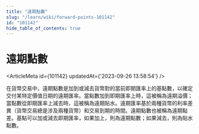 ```yaml
---
title: "遠期點數"
slug: "/learn/wiki/forward-points-101142"
id: "101142"
hide_table_of_contents: true
---
```



# 遠期點數

<ArticleMeta id={101142} updatedAt={'2023-09-26 13:58:54'} />
<div className='border-solid border-b border-t-0 my-4 border-[var(--ifm-color-gray-300)]' />

在貨幣交易中，遠期點數是加到或減去貨幣對的當前即期匯率上的基點數，以確定交付某特定價值日期的遠期匯率。當點數加到即期匯率上時，這被稱為遠期溢價；當點數從即期匯率上減去時，這被稱為遠期貼水。遠期匯率基於兩種貨幣的利率差異（貨幣交易總是涉及兩種貨幣）和交易到期的時間。遠期點數也被稱為遠期點差。基點可以加或減去即期匯率，如果加上，則為遠期點數；如果減去，則為貼水點數。
